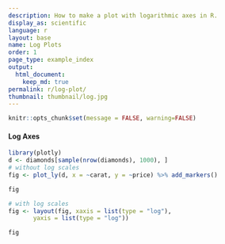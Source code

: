 ```yaml
---
description: How to make a plot with logarithmic axes in R.
display_as: scientific
language: r
layout: base
name: Log Plots
order: 1
page_type: example_index
output:
  html_document:
    keep_md: true
permalink: r/log-plot/
thumbnail: thumbnail/log.jpg
---
```


```r
knitr::opts_chunk$set(message = FALSE, warning=FALSE)
```
#### Log Axes

```r
library(plotly)
d <- diamonds[sample(nrow(diamonds), 1000), ]
# without log scales
fig <- plot_ly(d, x = ~carat, y = ~price) %>% add_markers()

fig
```

```r
# with log scales
fig <- layout(fig, xaxis = list(type = "log"),
       yaxis = list(type = "log"))

fig
```